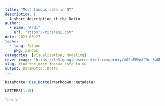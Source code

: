 ```yaml
---
title: "Most famous cafe in NY"
description: |
  A short description of the Dotto.
author:
  - name: "Ardi"
    url: "https://mirshani.com"
date: 2021-03-27
techs:
  - lang: Python
    pkg: pandas
categories: [Visualization, Modeling]
cover_image: "https://lh3.googleusercontent.com/proxy/m0SpEBPoA9Dc-3w8Dnaq__CgJWH1XXEELrctB07Ru-C1-RlCPVKXSXlw_9sBGzDTgQkWnvaiVoJ5vC1IFC-lf8St7wLQKRQcvnZVs0hSlqXMZms0kXsyxY4ylXtBIRvI3hwTbr_BB6-b"
slug: find-the-most-famous-cafe-in-ny
output: DataMotto::Dotto
---
```


```r
DataMotto::use_Dotto(rmarkdown::metadata)
```

<!-- Dot 1 ------------------------------------------------>

```r
LETTERS[1:10]
```

<!-- Dot 1 ------------------------------------------------>

```python
"hello"
```
